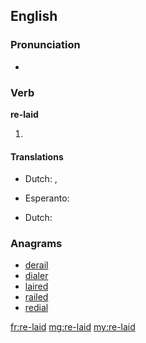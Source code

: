 ==English==

===Pronunciation===
* {{IPA|/ˈrileɪd/}}

===Verb===
'''re-laid'''

# {{en-past of|re-lay}}

====Translations====
{{trans-top|Simple past}}
* Dutch: {{t|nl|herlegde}}, {{t|nl|herlegden}}
{{trans-mid}}
* Esperanto: {{t|eo|remetis}}
{{trans-bottom}}

{{trans-top|Past participle}}
* Dutch: {{t|nl|herlegd}}
{{trans-mid}}
{{trans-bottom}}

===Anagrams===
* [[derail#English|derail]]
* [[dialer#English|dialer]]
* [[laired#English|laired]]
* [[railed#English|railed]]
* [[redial#English|redial]]
[[fr:re-laid]]
[[mg:re-laid]]
[[my:re-laid]]
